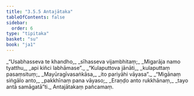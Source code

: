 ```yaml
---
title: "3.5.5 Antajātaka"
tableOfContents: false
sidebar:
  order: 6
type: "tipitaka"
basket: "su"
book: "ja1"
---
```



<DynamicBreadcrumb />

<Division number="133" book="ja1">

<Paragraph number="854" type="verses" book="ja1">
_“Usabhasseva te khandho,_  
_sīhasseva vijambhitaṃ;_  
_Migarāja namo tyatthu,_  
_api kiñci labhāmase”._  

</Paragraph>

</Division>
<Division number="134" book="ja1">

<Paragraph number="855" type="verses" book="ja1">
_“Kulaputtova jānāti,_  
_kulaputtaṃ pasaṃsituṃ;_  
_Mayūragīvasaṅkāsa,_  
_ito pariyāhi vāyasa”._  

</Paragraph>

</Division>
<Division number="135" book="ja1">

<Paragraph number="856" type="verses" book="ja1">
_“Migānaṃ siṅgālo anto,_  
_pakkhīnaṃ pana vāyaso;_  
_Eraṇḍo anto rukkhānaṃ,_  
_tayo antā samāgatā”ti._  


</Paragraph>
</Division>

<Paragraph number="857" type="center" book="ja1">
Antajātakaṃ pañcamaṃ.
</Paragraph>